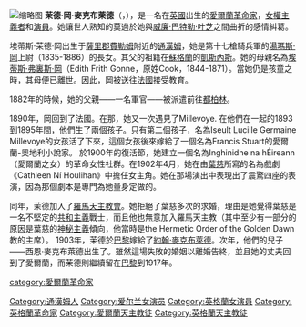 [[File:Maudgonne.jpg|缩略图]]
'''茉德·岡·麥克布萊德'''（{{lang|en|'''Maud Gonne MacBride'''}}，{{bd|1866年|12月21日|1953年|4月27日|catIdx=G}}），是一名在[[英國|英國]]出生的[[愛爾蘭|愛爾蘭]][[革命家|革命家]]，[[女權主義者|女權主義者]]和[[演員|演員]]。她讓世人熟知的莫過於她與[[威廉·巴特勒·叶芝|威廉·巴特勒·叶芝]]之間曲折的感情糾葛。
 
埃蒂斯·茉德·岡出生于[[薩里郡|薩里郡]][[費勒姆|費勒姆]]附近的[[通漢姆|通漢姆]]，她是第十七槍騎兵軍的[[湯瑪斯·岡|湯瑪斯·岡]]上尉（1835-1886）的長女。其父的祖籍在[[蘇格蘭|蘇格蘭]]的[[凱斯內斯|凱斯內斯]]。她的母親名為[[埃蒂斯·弗裏斯·岡|埃蒂斯·弗裏斯·岡]]（Edith Frith Gonne，原姓Cook，1844-1871）。當她仍是孩童之時，其母便已離世。因此，岡被送往[[法國|法國]]接受教育。

1882年的時候，她的父親——一名軍官——被派遣前往[[都柏林|都柏林]]。

1890年，岡回到了法國。在那，她又一次遇見了Millevoye. 在他們在一起的1893到1895年間，他們生了兩個孩子。只有第二個孩子，名為Iseult Lucille Germaine Millevoye的女孩活了下來，這個女孩後來嫁給了一個名為Francis Stuart的愛爾蘭-奧地利小說家。
於1900年的復活節，她建立一個名為Inghinidhe na hÉireann（愛爾蘭之女）的革命女性社群。在1902年4月，她在由[[葉慈|葉慈]]所寫的名為戲劇《Cathleen Ní Houlihan》中擔任女主角。她在那場演出中表現出了震驚四座的表演，因為那個劇本是專門為她量身定做的。

同年，茉德加入了[[羅馬天主教會|羅馬天主教會]]。她拒絕了葉慈多次的求婚，理由是她覺得葉慈是一名不堅定的[[共和主義|共和主義]]戰士，而且他也無意加入羅馬天主教（其中至少有一部分的原因是葉慈的[[神秘主義|神秘主義]]傾向，他當時是the Hermetic Order of the Golden Dawn教的主席）。 1903年，茉德於[[巴黎|巴黎]]嫁給了[[約翰·麥克布萊德|約翰·麥克布萊德]]。次年，他們的兒子——西恩·麥克布萊德出生了。雖然這場失敗的婚姻以離婚告終，並且她的丈夫回到了愛爾蘭，而茉德則繼續留在[[巴黎|巴黎]]到1917年。 

{{Authority control}}
{{DEFAULTSORT:Gonne Maud}}
[[Category:通漢姆人|Category:通漢姆人]]
[[Category:爱尔兰女演员|Category:爱尔兰女演员]]
[[Category:英格蘭女演員|Category:英格蘭女演員]]
[[category:愛爾蘭革命家|category:愛爾蘭革命家]]
[[Category:英格蘭革命家|Category:英格蘭革命家]]
[[Category:愛爾蘭天主教徒|Category:愛爾蘭天主教徒]]
[[Category:英格蘭天主教徒|Category:英格蘭天主教徒]]